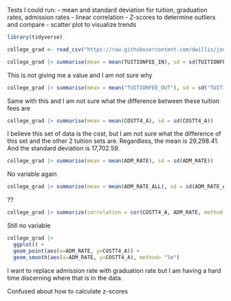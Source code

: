 Tests I could run:
- mean and standard deviation for tuition, graduation rates, admission rates
- linear correlation
- Z-scores to determine outliers and compare
- scatter plot to visualize trends


```r
library(tidyverse)
```


```r
college_grad <- read_csv("https://raw.githubusercontent.com/dwillis/jour405/refs/heads/main/data/colleges_admit_grads.csv")
```

```r
college_grad |> summarise(mean = mean(TUITIONFEE_IN), sd = sd(TUITIONFEE_IN))
```
This is not giving me a value and I am not sure why

```r
college_grad |> summarise(mean = mean("TUITIONFEE_OUT"), sd = sd("TUITIONFEE_OUT"))
```
Same with this and I am not sure what the difference between these tuition fees are

```r
college_grad |> summarise(mean = mean(COSTT4_A), sd = sd(COSTT4_A))
```
I believe this set of data is the cost, but I am not sure what the difference of this set and the other 2 tuition sets are. Regardless, the mean is 29,298.41. And the standard deviation is 17,702.59.

```r
college_grad |> summarise(mean = mean(ADM_RATE), sd = sd(ADM_RATE))
```
No variable again

```r
college_grad |> summarise(mean = mean(ADM_RATE_ALL), sd = sd(ADM_RATE_ALL))
```
??

```r
college_grad |> summarize(correlation = cor(COSTT4_A, ADM_RATE, method = "pearson"))
```
Still no variable

```r
college_grad |> 
  ggplot() +
  geom_point(aes(x=ADM_RATE, y=COSTT4_A)) +
  geom_smooth(aes(x=ADM_RATE, y=COSTT4_A), method= "lm")
```
I want to replace admission rate with graduation rate but I am having a hard time discerning where that is in the data.


Confused about how to calculate z-scores
